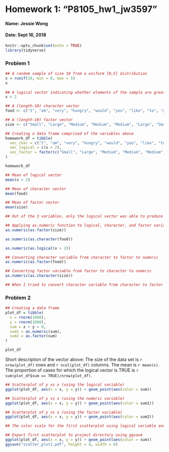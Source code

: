 
# Homework 1: "P8105_hw1_jw3597"
#### Name: Jessie Wong 
#### Date: Sept 16, 2018

```r
knitr::opts_chunk$set(echo = TRUE)
library(tidyverse)
```

### Problem 1 
```r
## A random sample of size 10 from a uniform [0,5] distribution
x = runif(10, min = 0, max = 5)
x
  
## A logical vector indicating whether elements of the sample are greater than 2
x > 2

## A (length-10) character vector
food <- c("I", "am", "very", "hungry", "would", "you", "like", "to", "go", "eat")

## A (length-10) factor vector
size <- c("Small", "Large", "Medium", "Medium", "Medium", "Large", "Small", "Large", "Large", "Medium")

## Creating a data frame comprised of the variables above
homework_df = tibble(
  vec_char = c("I", "am", "very", "hungry", "would", "you", "like", "to", "go", "eat"),
  vec_logical = c(x > 2),
  vec_factor = factor(c("Small", "Large", "Medium", "Medium", "Medium", "Large", "Small", "Large", "Large", "Medium"))
)

homework_df
```


```r
## Mean of logical vector 
mean(x > 2)

## Mean of character vector
mean(food)

## Mean of factor vector
mean(size)

## Out of the 3 variables, only the logical vector was able to produce a mean (0.6). It did not work for character and factor vector because both are not numeric or logical. 
```

```r
## Applying as.numeric function to logical, character, and factor variables
as.numeric(as.factor(size))

as.numeric(as.character(food))

as.numeric(as.logical(x > 2))
```

```r
## Converting character variable from character to factor to numeric
as.numeric(as.factor(food))

## Converting factor variable from factor to character to numeric
as.numeric(as.character(size))

## When I tried to convert character variable from character to factor to numeric, I was able to make the conversion and the output was numeric. However, when I tried converting factor variable from factor to character to numeric, the output was all NA.
```

### Problem 2
```r
## Creating a data frame 
plot_df = tibble(
  x = rnorm(1000),
  y = rnorm(1000),
  sum = x + y > 0,
  sum1 = as.numeric(sum),
  sum2 = as.factor(sum)
)

plot_df

```

Short description of the vector above: 
The size of the data set is `r nrow(plot_df)` rows and `r ncol(plot_df)` columns. The mean is `r mean(x)`. The proportion of cases for which the logical vector is TRUE is `r sum(plot_df$sum == TRUE)/nrow(plot_df)`.

```r
## Scatterplot of y vs x (using the logical variable)
ggplot(plot_df, aes(x = x, y = y)) + geom_point(aes(color = sum))

## Scatterplot of y vs x (using the numeric variable)
ggplot(plot_df, aes(x = x, y = y)) + geom_point(aes(color = sum1))

## Scatterplot of y vs x (using the factor variable)
ggplot(plot_df, aes(x = x, y = y)) + geom_point(aes(color = sum2))

## The color scale for the first scatterplot using logical variable and the third scatterplot using factor variable consisted of two contrasting colors (red and blue) representing "true" or "false". The color scale for the second scatterplot using numeric variable, consisted of a blue gradient corresponding to values from 0.00 to 1.00.  
```

```r
## Export first scatterplot to project directory using ggsave
ggplot(plot_df, aes(x = x, y = y)) + geom_point(aes(color = sum))
ggsave("scatter_plot1.pdf", height = 4, width = 6)
```
